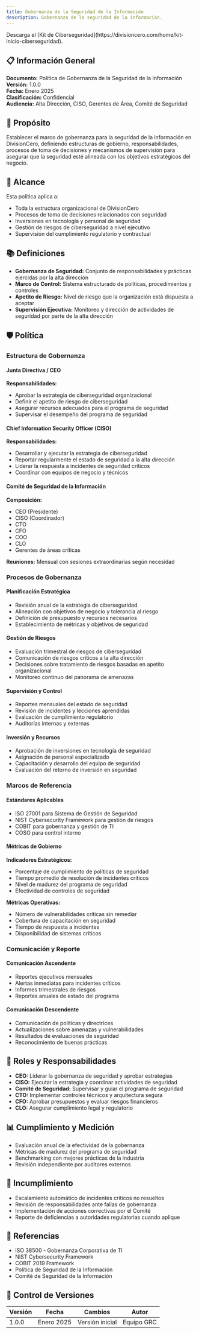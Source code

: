 ```yaml
---
title: Gobernanza de la Seguridad de la Información
description: Gobernanza de la seguridad de la información.
---
```


<Callout title="Quieres aprender más?">
  Descarga el [Kit de Ciberseguridad](https://divisioncero.com/home/kit-inicio-ciberseguridad).
</Callout>

## 📋 Información General

**Documento:** Política de Gobernanza de la Seguridad de la Información  
**Versión:** 1.0.0  
**Fecha:** Enero 2025  
**Clasificación:** Confidencial  
**Audiencia:** Alta Dirección, CISO, Gerentes de Área, Comité de Seguridad

## 🎯 Propósito

Establecer el marco de gobernanza para la seguridad de la información en DivisionCero, definiendo estructuras de gobierno, responsabilidades, procesos de toma de decisiones y mecanismos de supervisión para asegurar que la seguridad esté alineada con los objetivos estratégicos del negocio.

## 🏢 Alcance

Esta política aplica a:
- Toda la estructura organizacional de DivisionCero
- Procesos de toma de decisiones relacionados con seguridad
- Inversiones en tecnología y personal de seguridad
- Gestión de riesgos de ciberseguridad a nivel ejecutivo
- Supervisión del cumplimiento regulatorio y contractual

## 📚 Definiciones

- **Gobernanza de Seguridad:** Conjunto de responsabilidades y prácticas ejercidas por la alta dirección
- **Marco de Control:** Sistema estructurado de políticas, procedimientos y controles
- **Apetito de Riesgo:** Nivel de riesgo que la organización está dispuesta a aceptar
- **Supervisión Ejecutiva:** Monitoreo y dirección de actividades de seguridad por parte de la alta dirección

## 🛡️ Política

### Estructura de Gobernanza

#### Junta Directiva / CEO
**Responsabilidades:**
- Aprobar la estrategia de ciberseguridad organizacional
- Definir el apetito de riesgo de ciberseguridad
- Asegurar recursos adecuados para el programa de seguridad
- Supervisar el desempeño del programa de seguridad

#### Chief Information Security Officer (CISO)
**Responsabilidades:**
- Desarrollar y ejecutar la estrategia de ciberseguridad
- Reportar regularmente el estado de seguridad a la alta dirección
- Liderar la respuesta a incidentes de seguridad críticos
- Coordinar con equipos de negocio y técnicos

#### Comité de Seguridad de la Información
**Composición:**
- CEO (Presidente)
- CISO (Coordinador)
- CTO
- CFO
- COO
- CLO
- Gerentes de áreas críticas

**Reuniones:** Mensual con sesiones extraordinarias según necesidad

### Procesos de Gobernanza

#### Planificación Estratégica
- Revisión anual de la estrategia de ciberseguridad
- Alineación con objetivos de negocio y tolerancia al riesgo
- Definición de presupuesto y recursos necesarios
- Establecimiento de métricas y objetivos de seguridad

#### Gestión de Riesgos
- Evaluación trimestral de riesgos de ciberseguridad
- Comunicación de riesgos críticos a la alta dirección
- Decisiones sobre tratamiento de riesgos basadas en apetito organizacional
- Monitoreo continuo del panorama de amenazas

#### Supervisión y Control
- Reportes mensuales del estado de seguridad
- Revisión de incidentes y lecciones aprendidas
- Evaluación de cumplimiento regulatorio
- Auditorías internas y externas

#### Inversión y Recursos
- Aprobación de inversiones en tecnología de seguridad
- Asignación de personal especializado
- Capacitación y desarrollo del equipo de seguridad
- Evaluación del retorno de inversión en seguridad

### Marcos de Referencia

#### Estándares Aplicables
- ISO 27001 para Sistema de Gestión de Seguridad
- NIST Cybersecurity Framework para gestión de riesgos
- COBIT para gobernanza y gestión de TI
- COSO para control interno

#### Métricas de Gobierno
**Indicadores Estratégicos:**
- Porcentaje de cumplimiento de políticas de seguridad
- Tiempo promedio de resolución de incidentes críticos
- Nivel de madurez del programa de seguridad
- Efectividad de controles de seguridad

**Métricas Operativas:**
- Número de vulnerabilidades críticas sin remediar
- Cobertura de capacitación en seguridad
- Tiempo de respuesta a incidentes
- Disponibilidad de sistemas críticos

### Comunicación y Reporte

#### Comunicación Ascendente
- Reportes ejecutivos mensuales
- Alertas inmediatas para incidentes críticos
- Informes trimestrales de riesgos
- Reportes anuales de estado del programa

#### Comunicación Descendente
- Comunicación de políticas y directrices
- Actualizaciones sobre amenazas y vulnerabilidades
- Resultados de evaluaciones de seguridad
- Reconocimiento de buenas prácticas

## 👥 Roles y Responsabilidades

- **CEO:** Liderar la gobernanza de seguridad y aprobar estrategias
- **CISO:** Ejecutar la estrategia y coordinar actividades de seguridad
- **Comité de Seguridad:** Supervisar y guiar el programa de seguridad
- **CTO:** Implementar controles técnicos y arquitectura segura
- **CFO:** Aprobar presupuestos y evaluar riesgos financieros
- **CLO:** Asegurar cumplimiento legal y regulatorio

## 📊 Cumplimiento y Medición

- Evaluación anual de la efectividad de la gobernanza
- Métricas de madurez del programa de seguridad
- Benchmarking con mejores prácticas de la industria
- Revisión independiente por auditores externos

## 🚨 Incumplimiento

- Escalamiento automático de incidentes críticos no resueltos
- Revisión de responsabilidades ante fallas de gobernanza
- Implementación de acciones correctivas por el Comité
- Reporte de deficiencias a autoridades regulatorias cuando aplique

## 📖 Referencias

- ISO 38500 - Gobernanza Corporativa de TI
- NIST Cybersecurity Framework
- COBIT 2019 Framework
- Política de Seguridad de la Información
- Comité de Seguridad de la Información

## 📝 Control de Versiones

| Versión | Fecha | Cambios | Autor |
|---------|-------|---------|-------|
| 1.0.0 | Enero 2025 | Versión inicial | Equipo GRC |


